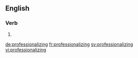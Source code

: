 ==English==

===Verb===
{{head|en}}

# {{present participle of|professionalize|lang=en}}

[[de:professionalizing]]
[[fr:professionalizing]]
[[sv:professionalizing]]
[[vi:professionalizing]]